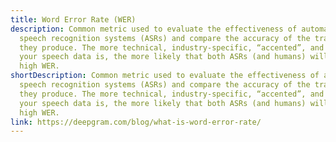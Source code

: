 ---
title: Word Error Rate (WER)
description: Common metric used to evaluate the effectiveness of automatic
  speech recognition systems (ASRs) and compare the accuracy of the transcripts
  they produce. The more technical, industry-specific, “accented”, and noisy
  your speech data is, the more likely that both ASRs (and humans) will yield a
  high WER.
shortDescription: Common metric used to evaluate the effectiveness of automatic
  speech recognition systems (ASRs) and compare the accuracy of the transcripts
  they produce. The more technical, industry-specific, “accented”, and noisy
  your speech data is, the more likely that both ASRs (and humans) will yield a
  high WER.
link: https://deepgram.com/blog/what-is-word-error-rate/
---
